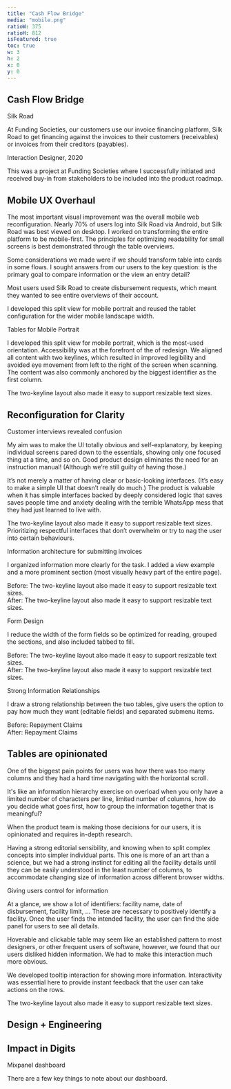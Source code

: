 ```yaml
---
title: "Cash Flow Bridge"
media: "mobile.png"
ratioW: 375
ratioH: 812
isFeatured: true
toc: true
w: 3
h: 2
x: 0
y: 0
---
```


<PostLayout>

## Cash Flow Bridge

</PostLayout>

<FullWidthContainer>

<LoopingVideo src="/images/work/designer-starter-pack/ejs_desktop_scroll.mp4" />

</FullWidthContainer>

<div className="row d-flex">

<div className="col-md-4">
  <p className="lesson-header">Silk Road</p>
  <p>
    At Funding Societies, our customers use our invoice financing platform, Silk
    Road to get financing against the invoices to their customers (receivables)
    or invoices from their creditors (payables).
  </p>
</div>
<div className="col-md-4">
  <p className="lesson-header">Interaction Designer, 2020</p>
  <p>
    This was a project at Funding Societies where I successfully initiated and
    received buy-in from stakeholders to be included into the product roadmap.
  </p>
</div>

</div>

<PostLayout>

## Mobile UX Overhaul

The most important visual improvement was the overall mobile web reconfiguration. Nearly 70% of users log into Silk Road via Android, but Silk Road was best viewed on desktop. I worked on transforming the entire platform to be mobile-first. The principles for optimizing readability for small screens is best demonstrated through the table overviews.

Some considerations we made were if we should transform table into cards in some flows. I sought answers from our users to the key question: is the primary goal to compare information or the view an entry detail?

Most users used Silk Road to create disbursement requests, which meant they wanted to see entire overviews of their account.

</PostLayout>

<FullWidthContainer>

<LoopingVideo src="/images/work/designer-starter-pack/ejs_desktop_scroll.mp4" />

</FullWidthContainer>
<figcaption>I developed this split view for mobile portrait and reused the tablet configuration for the wider mobile landscape width.</figcaption>

<div className="container-fluid margin-top-36">
  <div className="row d-flex">
    <div className="col-md-4 padding-right-24">
      <p className="lesson-header">Tables for Mobile Portrait</p>
      <p>
        I developed this split view for mobile portrait, which is the most-used
        orientation. Accessibility was at the forefront of the of redesign. We
        aligned all content with two keylines, which resulted in improved
        legibility and avoided eye movement from left to the right of the screen
        when scanning. The content was also commonly anchored by the biggest
        identifier as the first column.
      </p>
    </div>
    <div className="col-md-8">
      <LoopingVideo src="/images/work/designer-starter-pack/ejs_desktop_scroll.mp4" />
      <figcaption>
        The two-keyline layout also made it easy to support resizable text
        sizes.
      </figcaption>
    </div>
  </div>
</div>

<div className="container-fluid margin-top-36">
  <div className="row d-flex">
    <h2>Reconfiguration for Clarity</h2>
    <div className="col-md-4 padding-right-24">
      <p className="lesson-header">Customer interviews revealed confusion</p>
      <p>
        My aim was to make the UI totally obvious and self-explanatory, by
        keeping individual screens pared down to the essentials, showing only
        one focused thing at a time, and so on. Good product design eliminates
        the need for an instruction manual! (Although we’re still guilty of
        having those.)
      </p>
      <p>
        It’s not merely a matter of having clear or basic-looking interfaces.
        (It’s easy to make a simple UI that doesn’t really do much.) The product
        is valuable when it has simple interfaces backed by deeply considered
        logic that saves saves people time and anxiety dealing with the terrible
        WhatsApp mess that they had just learned to live with.
      </p>
    </div>
    <div className="col-md-8">
      <LoopingVideo src="/images/work/designer-starter-pack/ejs_desktop_scroll.mp4" />
      <figcaption>
        The two-keyline layout also made it easy to support resizable text
        sizes.
      </figcaption>
    </div>
  </div>
</div>

<FullWidthContainer>

<LoopingVideo src="/images/work/designer-starter-pack/ejs_desktop_scroll.mp4" />

</FullWidthContainer>
<figcaption>Prioritizing respectful interfaces that don’t overwhelm or try to nag the user into certain behaviours.</figcaption>

<div className="container-fluid margin-top-36">
  <div className="col-md-6">
    <p className="lesson-header">
      Information architecture for submitting invoices
    </p>
    <p>
      I organized information more clearly for the task. I added a view example
      and a more prominent section (most visually heavy part of the entire
      page).
    </p>
  </div>
  <div className="row d-flex">
    <div className="col-md-6 md: padding-right-24 sm: padding-bottom-24 ">
      <LoopingVideo src="/images/work/designer-starter-pack/ejs_desktop_scroll.mp4" />
      <figcaption>
        Before: The two-keyline layout also made it easy to support resizable
        text sizes.
      </figcaption>
    </div>
    <div className="col-md-6 md: padding-left-24 sm: px-0 ">
      <LoopingVideo src="/images/work/designer-starter-pack/ejs_desktop_scroll.mp4" />
      <figcaption>
        After: The two-keyline layout also made it easy to support resizable
        text sizes.
      </figcaption>
    </div>
  </div>
</div>

<div className="container-fluid margin-top-36">
  <div className="col-md-6">
    <p className="lesson-header">Form Design</p>
    <p>
      I reduce the width of the form fields so be optimized for reading, grouped
      the sections, and also included tabbed to fill.
    </p>
  </div>
  <div className="row d-flex">
    <div className="col-md-6 md: padding-right-24 sm: padding-bottom-24 ">
      <LoopingVideo src="/images/work/designer-starter-pack/ejs_desktop_scroll.mp4" />
      <figcaption>
        Before: The two-keyline layout also made it easy to support resizable
        text sizes.
      </figcaption>
    </div>
    <div className="col-md-6 md: padding-left-24 sm: px-0 ">
      <LoopingVideo src="/images/work/designer-starter-pack/ejs_desktop_scroll.mp4" />
      <figcaption>
        After: The two-keyline layout also made it easy to support resizable
        text sizes.
      </figcaption>
    </div>
  </div>
</div>

<div className="container-fluid margin-top-36">
  <div className="col-md-6">
    <p className="lesson-header">Strong Information Relationships</p>
    <p>
      I draw a strong relationship between the two tables, give users the option
      to pay how much they want (editable fields) and separated submenu items.
    </p>
  </div>
  <div className="row d-flex">
    <div className="col-md-6 md: padding-right-24 sm: padding-bottom-24 ">
      <LoopingVideo src="/images/work/designer-starter-pack/ejs_desktop_scroll.mp4" />
      <figcaption>Before: Repayment Claims</figcaption>
    </div>
    <div className="col-md-6 md: padding-left-24 sm: px-0 ">
      <LoopingVideo src="/images/work/designer-starter-pack/ejs_desktop_scroll.mp4" />
      <figcaption>After: Repayment Claims</figcaption>
    </div>
  </div>
</div>

<PostLayout>

## Tables are opinionated

One of the biggest pain points for users was how there was too many columns and they had a hard time navigating with the horizontal scroll.

It's like an information hierarchy exercise on overload when you only have a limited number of characters per line, limited number of columns, how do you decide what goes first, how to group the information together that is meaningful?

When the product team is making those decisions for our users, it is opinionated and requires in-depth research.

Having a strong editorial sensibility, and knowing when to split complex concepts into simpler individual parts. This one is more of an art than a science, but we had a strong instinct for editing all the facility details until they can be easily understood in the least number of columns, to accommodate changing size of information across different browser widths.

</PostLayout>

<FullWidthContainer>

<LoopingVideo src="/images/work/designer-starter-pack/ejs_desktop_scroll.mp4" />

</FullWidthContainer>

<div className="container-fluid margin-top-36">
  <div className="row d-flex">
    <div className="col-md-4 padding-right-24">
      <p className="lesson-header">Giving users control for information</p>
      <p>
        At a glance, we show a lot of identifiers: facility name, date of
        disbursement, facility limit, ... These are necessary to positively
        identify a facility. Once the user finds the intended facility, the user
        can find the side panel for users to see all details.
      </p>
      <p>
        Hoverable and clickable table may seem like an established pattern to
        most designers, or other frequent users of software, however, we found
        that our users disliked hidden information. We had to make this
        interaction much more obvious.
      </p>
      <p>
        We developed tooltip interaction for showing more information.
        Interactivity was essential here to provide instant feedback that the
        user can take actions on the rows.
      </p>
    </div>
    <div className="col-md-8">
      <LoopingVideo src="/images/work/designer-starter-pack/ejs_desktop_scroll.mp4" />
      <figcaption>
        The two-keyline layout also made it easy to support resizable text
        sizes.
      </figcaption>
    </div>
  </div>
</div>

<PostLayout>

## Design + Engineering

</PostLayout>

<PostLayout>

## Impact in Digits

</PostLayout>

<FullWidthContainer>

<LoopingVideo src="/images/work/designer-starter-pack/ejs_desktop_scroll.mp4" />
<figcaption>Mixpanel dashboard</figcaption>

</FullWidthContainer>

<PostLayout>

There are a few key things to note about our dashboard.

</PostLayout>
